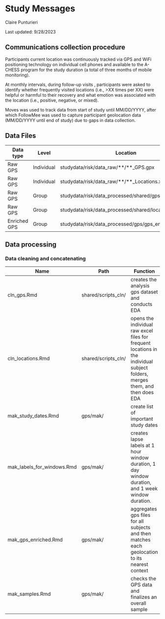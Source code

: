 # Study Messages
Claire Punturieri

Last updated: 9/28/2023

## Communications collection procedure

Participants current location was continuously tracked via GPS and WiFi positioning technology
on individual cell phones and available to the A-CHESS program for the study duration (a total
of three months of mobile monitoring).

At monthly intervals, during follow-up visits <!--is this true-->, participants were asked to
identify whether frequently visited locations (i.e., >XX times per XX) were helpful or
harmful to their recovery and what emotion was associated with the location (i.e., positive,
negative, or mixed).

Moves was used to track data from start of study until MM/DD/YYYY, after which FollowMee was
used to capture participant geolocation data (MM/DD/YYYY until end of study) due to
gaps in data collection.


## Data Files



| Data type    | Level      | Location                                              |
|--------------|------------|-------------------------------------------------------|
| Raw GPS      | Individual | studydata/risk/data_raw/\*\*/\*\*_GPS.gpx             |
| Raw GPS      | Individual | studydata/risk/data_raw/\*\*/\*\*_Locations.xlsx      |
| Raw GPS      | Group      | studydata/risk/data_processed/shared/gps.csv          |
| Raw GPS      | Group      | studydata/risk/data_processed/shared/locations.csv    |
| Enriched GPS | Group      | studydata/risk/data_processed/gps/gps_enriched.csv.xz |




## Data processing

<!--Scripts are, to the best of my ability, in procedural order-->

### Data cleaning and concatenating


|  Name <img width=250/> | Path  <img width=150/> | Function <img width=400/> | Input     <img width=350/>        | Output  <img width=150/>         |
|--------|------|----------|-------------------|------------------|
| cln_gps.Rmd  | shared/scripts_cln/ | creates the analysis gps dataset and conducts EDA | individual gps data files (studydata/risk/data_raw/\*\*/\*\*_GPS.gpx) | gps.csv, gps.rds |
| cln_locations.Rmd | shared/scripts_cln/ | opens the individual raw excel files for frequent locations in the individual subject folders, merges them, and then does EDA | individual location files (studydata/risk/data_raw/\*\*/\*\*_Locations.xlsx) | locations.csv |
| mak_study_dates.Rmd |  gps/mak/ | create list of important study dates | visit_dates.csv, ema_morning.csv, ema_later.csv | study_dates.csv |
|mak_labels_for_windows.Rmd | gps/mak/ | creates lapse labels at 1 hour window duration, 1 day window duration, and 1 week window duration. | lapses.csv, study_dates.csv | labels_1hour.csv(.xz), labels_1day.csv(.xz), labels 1week.csv(.xz) |
| mak_gps_enriched.Rmd | gps/mak/ | aggregates gps files for all subjects and then matches each geolocation to its nearest context | study_dates.csv, locations.csv, gps.csv | study_dates.csv, locations.csv, gps.csv | gps_enriched.csv(.xz) |
| mak_samples.Rmd | gps/mak/ | checks the GPS data and finalizes an overall sample | study_dates.csv, locations.csv, gps_enriched.csv.xz | # subj with satisfactory/missing data, days of missing GPS |

